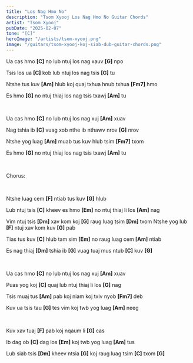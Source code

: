 ```yaml
---
title: "Los Nag Hmo No"
description: "Tsom Xyooj Los Nag Hmo No Guitar Chords"
artist: "Tsom Xyooj"
pubDate: "2025-02-07"
tone: "[C]"
heroImage: "/artists/tsom-xyooj.png"
image: "/guitars/tsom-xyooj-koj-siab-dub-guitar-chords.png"
---
```


Ua cas hmo <b>[C]</b> no lub ntuj los nag xauv <b>[G]</b> npo

Tsis los ua <b>[C]</b> kob lub ntuj los nag tsis <b>[G]</b> tu

Ntshe tus kuv <b>[Am]</b> hlub koj quaj txhua hnub txhua <b>[Fm7]</b> hmo

Es hmo <b>[G]</b> no ntuj thiaj los nag tsis txawj <b>[Am]</b> tu

<br />

Ua cas hmo <b>[C]</b> no lub ntuj los nag xuj <b>[Am]</b> xuav

Nag tshia ib <b>[C]</b> vuag xob nthe ib nthawv nrov <b>[G]</b> nrov

Ntshe yog luag <b>[Am]</b> muab tus kuv hlub tsim <b>[Fm7]</b> txom

Es hmo <b>[G]</b> no ntuj thiaj los nag tsis txawj <b>[Am]</b> tu

<br />

Chorus:

<br />

Ntshe luag cem <b>[F]</b> ntiab tus kuv <b>[G]</b> hlub

Lub ntuj tsis <b>[C]</b> kheev es hmo <b>[Em]</b> no ntuj thiaj li los <b>[Am]</b> nag

Vim ntuj tsis <b>[Dm]</b> xav kom koj <b>[G]</b> raug luag tsim <b>[Dm]</b> txom Ntshe yog lub <b>[F]</b> ntuj xav kom kuv <b>[G]</b> pab

Tias tus kuv <b>[C]</b> hlub tam sim <b>[Em]</b> no raug luag cem <b>[Am]</b> ntiab

Es nag thiaj <b>[Dm]</b> tshia ib <b>[G]</b> vuag tuaj mus ntub <b>[C]</b> kuv <b>[G]</b>

<br />

Ua cas hmo <b>[C]</b> no lub ntuj los nag xuj <b>[Am]</b> xuav

Puas yog koj <b>[C]</b> quaj lub ntuj thiaj li los <b>[G]</b> nag

Tsis muaj tus <b>[Am]</b> pab koj niam koj txiv nyob <b>[Fm7]</b> deb

Kuv ua tsis tau <b>[G]</b> tes vim koj twb yog luag <b>[Am]</b> neeg

<br />

Kuv xav tuaj <b>[F]</b> pab koj nqaum li <b>[G]</b> cas

Ib dag ob <b>[C]</b> dag los <b>[Em]</b> koj twb yog luag <b>[Am]</b> tus

Lub siab tsis <b>[Dm]</b> kheev ntsia <b>[G]</b> koj raug luag tsim <b>[C]</b> txom <b>[G]</b>
